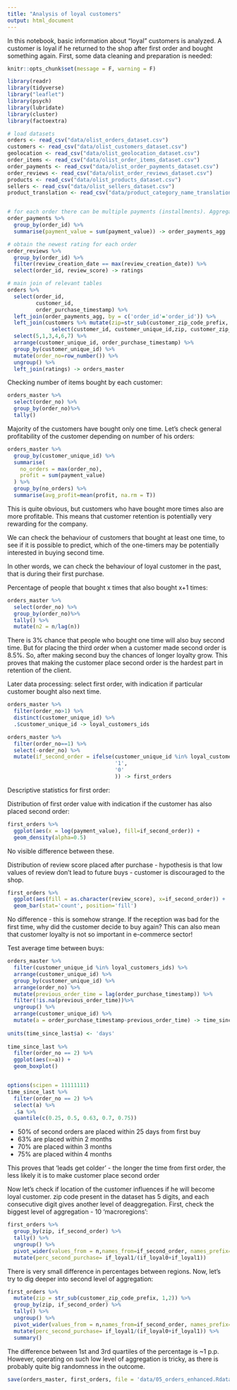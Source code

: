 ```yaml
---
title: "Analysis of loyal customers"
output: html_document
---
```


In this notebook, basic information about "loyal" customers is analyzed. A customer is loyal if he returned to the shop after first order and bought something again. First, some data cleaning and preparation is needed: 

```r
knitr::opts_chunk$set(message = F, warning = F)
```



```r
library(readr)
library(tidyverse)
library("leaflet")
library(psych)
library(lubridate)
library(cluster)
library(factoextra)

# load datasets
orders <- read_csv("data/olist_orders_dataset.csv")
customers <- read_csv("data/olist_customers_dataset.csv")
geolocation <- read_csv("data/olist_geolocation_dataset.csv")
order_items <- read_csv("data/olist_order_items_dataset.csv")
order_payments <- read_csv("data/olist_order_payments_dataset.csv")
order_reviews <- read_csv("data/olist_order_reviews_dataset.csv")
products <- read_csv("data/olist_products_dataset.csv")
sellers <- read_csv("data/olist_sellers_dataset.csv")
product_translation <- read_csv("data/product_category_name_translation.csv")


# for each order there can be multiple payments (installments). Aggregation to an order
order_payments %>%
  group_by(order_id) %>%
  summarise(payment_value = sum(payment_value)) -> order_payments_agg

# obtain the newest rating for each order 
order_reviews %>%
  group_by(order_id) %>%
  filter(review_creation_date == max(review_creation_date)) %>%
  select(order_id, review_score) -> ratings

# main join of relevant tables
orders %>%
  select(order_id,
         customer_id,
         order_purchase_timestamp) %>%
  left_join(order_payments_agg, by = c('order_id'='order_id')) %>%
  left_join(customers %>% mutate(zip=str_sub(customer_zip_code_prefix, 1, 1)) %>%
              select(customer_id, customer_unique_id,zip, customer_zip_code_prefix)) %>%
  select(5,1,3,4,6,7) %>%
  arrange(customer_unique_id, order_purchase_timestamp) %>%
  group_by(customer_unique_id) %>%
  mutate(order_no=row_number()) %>%
  ungroup() %>%
  left_join(ratings) -> orders_master

```

Checking number of items bought by each customer:
```r
orders_master %>%
  select(order_no) %>%
  group_by(order_no)%>%
  tally()
```


Majority of the customers have bought only one time. 
Let's check general profitability of the customer depending on number of his orders:

```r
orders_master %>%
  group_by(customer_unique_id) %>%
  summarise(
    no_orders = max(order_no),
    profit = sum(payment_value)
  ) %>%
  group_by(no_orders) %>%
  summarise(avg_profit=mean(profit, na.rm = T))
```

This is quite obvious, but customers who have bought more times also are more profitable. 
This means that customer retention is potentially very rewarding for the company.

We can check the behaviour of customers that bought at least one time, to see if it is possible to predict, which of the one-timers may be potentially interested in buying second time.

In other words, we can check the behaviour of loyal customer in the past, that is during
their first purchase.

Percentage of people that bought x times that also bought x+1 times:

```r
orders_master %>%
  select(order_no) %>%
  group_by(order_no)%>%
  tally() %>%
  mutate(n2 = n/lag(n))
```

There is 3% chance that people who bought one time will also buy second time.
But for placing the third order when a customer made second order is 8.5%.
So, after making second buy the chances of longer loyalty grow. This proves that making the 
customer place second order is the hardest part in retention of the client.

Later data processing: select first order, with indication if particular customer bought also next time.

```r
orders_master %>%
  filter(order_no>1) %>%
  distinct(customer_unique_id) %>%
  .$customer_unique_id -> loyal_customers_ids

orders_master %>%
  filter(order_no==1) %>%
  select(-order_no) %>%
  mutate(if_second_order = ifelse(customer_unique_id %in% loyal_customers_ids,
                                  '1',
                                  '0'
                                  )) -> first_orders
```

Descriptive statistics for first order:

Distribution of first order value with indication if the customer has also placed second order:

```r
first_orders %>%
  ggplot(aes(x = log(payment_value), fill=if_second_order)) +
  geom_density(alpha=0.5)
```

No visible difference between these.

Distribution of review score placed after purchase - hypothesis is that low values of review don't lead to future buys - customer is discouraged to the shop.

```r
first_orders %>%
  ggplot(aes(fill = as.character(review_score), x=if_second_order)) +
  geom_bar(stat='count', position='fill')
```

No difference - this is somehow strange. If the reception was bad for the first time,
why did the customer decide to buy again? This can also mean that customer loyalty is not so important in e-commerce sector!

Test average time between buys:

```r
orders_master %>%
  filter(customer_unique_id %in% loyal_customers_ids) %>%
  arrange(customer_unique_id) %>%
  group_by(customer_unique_id) %>%
  arrange(order_no) %>%
  mutate(previous_order_time = lag(order_purchase_timestamp)) %>%
  filter(!is.na(previous_order_time))%>%
  ungroup() %>%
  arrange(customer_unique_id) %>%
  mutate(a = order_purchase_timestamp-previous_order_time) -> time_since_last
  
units(time_since_last$a) <- 'days'
  
time_since_last %>%
  filter(order_no == 2) %>%
  ggplot(aes(x=a)) +
  geom_boxplot()


options(scipen = 11111111)
time_since_last %>%
  filter(order_no == 2) %>%
  select(a) %>%
  .$a %>%
  quantile(c(0.25, 0.5, 0.63, 0.7, 0.75))
```

- 50% of second orders are placed within 25 days from first buy
- 63% are placed within 2 months
- 70% are placed within 3 months
- 75% are placed within 4 months 

This proves that 'leads get colder' - the longer the time from first order, 
the less likely it is to make customer place second order

Now let's check if location of the customer influences if he will become loyal customer.
zip code present in the dataset has 5 digits, and each consecutive digit gives 
another level of deaggregation. First, check the biggest level of aggregation - 10 'macroregions':


```r
first_orders %>%
  group_by(zip, if_second_order) %>%
  tally() %>%
  ungroup() %>%
  pivot_wider(values_from = n,names_from=if_second_order, names_prefix='if_loyal') %>%
  mutate(perc_second_purchase= if_loyal1/(if_loyal0+if_loyal1))
```

There is very small difference in percentages between regions. Now, let's try to dig deeper
into second level of aggregation:

```r
first_orders %>%
  mutate(zip = str_sub(customer_zip_code_prefix, 1,2)) %>%
  group_by(zip, if_second_order) %>%
  tally() %>%
  ungroup() %>%
  pivot_wider(values_from = n,names_from=if_second_order, names_prefix='if_loyal') %>%
  mutate(perc_second_purchase= if_loyal1/(if_loyal0+if_loyal1)) %>% 
  summary()
```

The difference between 1st and 3rd quartiles of the percentage is ~1 p.p. However,
operating on such low level of aggregation is tricky, 
as there is probably quite big randomness in the outcome.


```r
save(orders_master, first_orders, file = 'data/05_orders_enhanced.Rdata')
```

